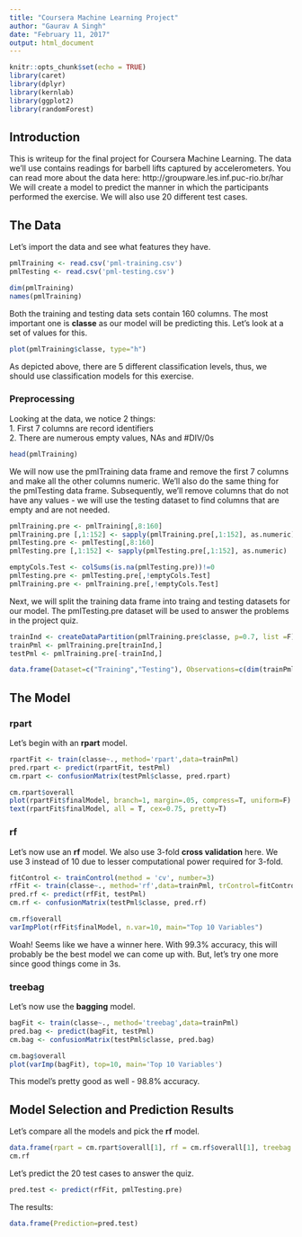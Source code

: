 ```yaml
---
title: "Coursera Machine Learning Project"
author: "Gaurav A Singh"
date: "February 11, 2017"
output: html_document
---
```


```r
knitr::opts_chunk$set(echo = TRUE)
library(caret)
library(dplyr)
library(kernlab)
library(ggplot2)
library(randomForest)
```

## Introduction 

This is writeup for the final project for Coursera Machine Learning. The data we'll use contains readings for barbell lifts captured by accelerometers. You can read more about the data here: http://groupware.les.inf.puc-rio.br/har 
We will create a model to predict the manner in which the participants performed the exercise. We will also use 20 different test cases. 

## The Data 

Let's import the data and see what features they have. 
```r
pmlTraining <- read.csv('pml-training.csv')
pmlTesting <- read.csv('pml-testing.csv')
```
```r
dim(pmlTraining)
names(pmlTraining)
```
Both the training and testing data sets contain 160 columns. The most important one is **classe** as our model will be predicting this. Let's look at a set of values for this. 
```r
plot(pmlTraining$classe, type="h")
```

As depicted above, there are 5 different classification levels, thus, we should use classification models for this exercise.  

### Preprocessing  

Looking at the data, we notice 2 things:  
1. First 7 columns are record identifiers    
2. There are numerous empty values, NAs and #DIV/0s  

```r
head(pmlTraining)
```
  
We will now use the pmlTraining data frame and remove the first 7 columns and make all the other columns numeric. We'll also do the same thing for the pmlTesting data frame. Subsequently, we'll remove columns that do not have any values - we will use the testing dataset to find columns that are empty and are not needed.  
```r
pmlTraining.pre <- pmlTraining[,8:160]
pmlTraining.pre [,1:152] <- sapply(pmlTraining.pre[,1:152], as.numeric)
pmlTesting.pre <- pmlTesting[,8:160]
pmlTesting.pre [,1:152] <- sapply(pmlTesting.pre[,1:152], as.numeric)

emptyCols.Test <- colSums(is.na(pmlTesting.pre))!=0
pmlTesting.pre <- pmlTesting.pre[,!emptyCols.Test]
pmlTraining.pre <- pmlTraining.pre[,!emptyCols.Test]
```
  
Next, we will split the training data frame into traing and testing datasets for our model. The pmlTesting.pre dataset will be used to answer the problems in the project quiz. 
```r
trainInd <- createDataPartition(pmlTraining.pre$classe, p=0.7, list =F)
trainPml <- pmlTraining.pre[trainInd,]
testPml <- pmlTraining.pre[-trainInd,]
```
 
```r
data.frame(Dataset=c("Training","Testing"), Observations=c(dim(trainPml)[1],dim(testPml)[1]),Variables=c(dim(trainPml)[2],dim(testPml)[2]))
```

 
## The Model  

### rpart  

Let's begin with an **rpart** model.  
```r
rpartFit <- train(classe~., method='rpart',data=trainPml)
pred.rpart <- predict(rpartFit, testPml)
cm.rpart <- confusionMatrix(testPml$classe, pred.rpart)
```
 
```r
cm.rpart$overall
plot(rpartFit$finalModel, branch=1, margin=.05, compress=T, uniform=F)
text(rpartFit$finalModel, all = T, cex=0.75, pretty=T)
```

### rf 

Let's now use an **rf** model. We also use 3-fold **cross validation** here. We use 3 instead of 10 due to lesser computational power required for 3-fold.     
```r
fitControl <- trainControl(method = 'cv', number=3)
rfFit <- train(classe~., method='rf',data=trainPml, trControl=fitControl)
pred.rf <- predict(rfFit, testPml)
cm.rf <- confusionMatrix(testPml$classe, pred.rf)
```
 
```r
cm.rf$overall
varImpPlot(rfFit$finalModel, n.var=10, main="Top 10 Variables")
```
  
Woah! Seems like we have a winner here. With 99.3% accuracy, this will probably be the best model we can come up with. But, let's try one more since good things come in 3s.  

### treebag 

Let's now use the **bagging** model.      
```r
bagFit <- train(classe~., method='treebag',data=trainPml)
pred.bag <- predict(bagFit, testPml)
cm.bag <- confusionMatrix(testPml$classe, pred.bag)
```
 
```r
cm.bag$overall
plot(varImp(bagFit), top=10, main='Top 10 Variables')
```
  
This model's pretty good as well - 98.8% accuracy.
 
## Model Selection and Prediction Results 
Let's compare all the models and pick the **rf** model.  
```r
data.frame(rpart = cm.rpart$overall[1], rf = cm.rf$overall[1], treebag = cm.bag$overall[1])
cm.rf
```
 
Let's predict the 20 test cases to answer the quiz. 
```r
pred.test <- predict(rfFit, pmlTesting.pre)
```
 
The results:  
```r
data.frame(Prediction=pred.test)
```
